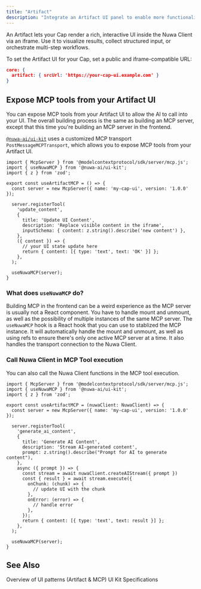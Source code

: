 ```yaml
---
title: "Artifact"
description: "Integrate an Artifact UI panel to enable more functionality with your Cap."
---
```



An Artifact lets your Cap render a rich, interactive UI inside the Nuwa Client via an iframe. Use it to visualize results, collect structured input, or orchestrate multi-step workflows.

To set the Artifact UI for your Cap, set a public and iframe-compatible URL:

```json cap
core: {
  artifact: { srcUrl: 'https://your-cap-ui.example.com' }
}
```

## Expose MCP tools from your Artifact UI

You can expose MCP tools from your Artifact UI to allow the AI to call into your UI. The overall building process is the same as building an MCP server, except that this time you're building an MCP server in the frontend.

[`@nuwa-ai/ui-kit`](/sdk/ui-kit) uses a customized MCP transport `PostMessageMCPTransport`, which allows you to expose MCP tools from your Artifact UI.

```tsx hooks/useArtifactMCP.ts
import { McpServer } from '@modelcontextprotocol/sdk/server/mcp.js';
import { useNuwaMCP } from '@nuwa-ai/ui-kit';
import { z } from 'zod';

export const useArtifactMCP = () => {
  const server = new McpServer({ name: 'my-cap-ui', version: '1.0.0' });

  server.registerTool(
    'update_content',
    {
      title: 'Update UI Content',
      description: 'Replace visible content in the iframe',
      inputSchema: { content: z.string().describe('new content') },
    },
    ({ content }) => {
      // your UI state update here
      return { content: [{ type: 'text', text: 'OK' }] };
    },
  );

  useNuwaMCP(server);
}

```

### What does `useNuwaMCP` do?

Building MCP in the frontend can be a weird experience as the MCP server is usually not a React component. You have to handle mount and unmount, as well as the possibility of multiple instances of the same MCP server. The `useNuwaMCP` hook is a React hook that you can use to stablized the MCP instance. It will automatically handle the mount and unmount, as well as using refs to ensure there's only one active MCP server at a time. It also handles the transport connection to the Nuwa Client.

### Call Nuwa Client in MCP Tool execution

You can also call the Nuwa Client functions in the MCP tool execution.

```tsx hooks/useArtifactMCP.ts
import { McpServer } from '@modelcontextprotocol/sdk/server/mcp.js';
import { useNuwaMCP } from '@nuwa-ai/ui-kit';
import { z } from 'zod';

export const useArtifactMCP = (nuwaClient: NuwaClient) => {
  const server = new McpServer({ name: 'my-cap-ui', version: '1.0.0' });

  server.registerTool(
    'generate_ai_content',
    {
      title: 'Generate AI Content',
      description: 'Stream AI-generated content',
      prompt: z.string().describe("Prompt for AI to generate content"),
    },
    async ({ prompt }) => {
      const stream = await nuwaClient.createAIStream({ prompt })
      const { result } = await stream.execute({
        onChunk: (chunk) => {
          // update UI with the chunk
        },
        onError: (error) => {
          // handle error
        },
      });
      return { content: [{ type: 'text', text: result }] };
    },
  );

  useNuwaMCP(server);
}

```


## See Also

<CardGroup cols={2}>
  <Card title="UI Overview" icon="window-restore" href="/build-caps/ui">
    Overview of UI patterns (Artifact & MCP)
  </Card>
  <Card title="@nuwa-ai/ui-kit" icon="bolt" href="/sdk/ui-kit">
    UI Kit Specifications
  </Card>
</CardGroup>
